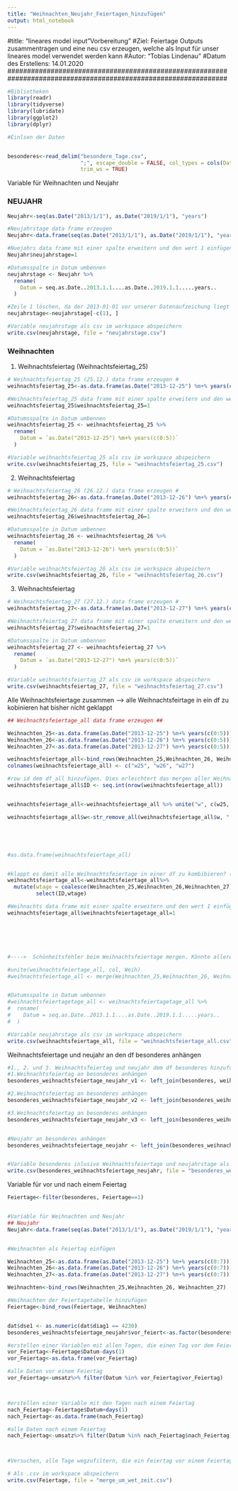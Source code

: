 ```yaml
---
title: "Weihnachten_Neujahr_Feiertagen_hinzufügen"
output: html_notebook
---
```


##############################################################################################################
#title: "lineares model input "Vorbereitung"
#Ziel: Feiertage Outputs zusammentragen und eine neu csv erzeugen, welche als Input für unser lineares model verwendet werden kann
#Autor: "Tobias Lindenau"
#Datum des Erstellens: 14.01.2020
################################################################################################################

```r
#Bibliotheken
library(readr)
library(tidyverse)
library(lubridate)
library(ggplot2)
library(dplyr)

#Einlsen der Daten


besonderes<-read_delim("besondere_Tage.csv", 
                       ";", escape_double = FALSE, col_types = cols(Datum = col_date(format = "%d.%m.%Y")), 
                       trim_ws = TRUE)


```


############## Variable für Weihnachten und Neujahr #########################

### NEUJAHR ###
```r

Neujahr<-seq(as.Date("2013/1/1"), as.Date("2019/1/1"), "years")

#Neujahrstage data frame erzeugen
Neujahr<-data.frame(seq(as.Date("2013/1/1"), as.Date("2019/1/1"), "years"))

#Nuejahrs data frame mit einer spalte erweitern und den wert 1 einfügen
Neujahr$neujahrstage=1

#Datumsspalte in Datum umbennen
neujahrstage <- Neujahr %>% 
  rename(
    Datum = seq.as.Date..2013.1.1....as.Date..2019.1.1.....years..
  )

#Zeile 1 löschen, da der 2013-01-01 vor unserer Datenaufzeichung liegt
neujahrstage<-neujahrstage[-c(1), ]

#Variable neujahrstage als csv im workspace abspeichern
write.csv(neujahrstage, file = "neujahrstage.csv")


```


### Weihnachten ###

1. Weihnachtsfeiertag (Weihnachtsfeiertag_25)
```r
# Weihnachtsfeiertag_25 (25.12.) data frame erzeugen #
weihnachtsfeiertag_25<-as.data.frame(as.Date("2013-12-25") %m+% years(c(0:5))) # geändert da 2019-12-25 nicht mehr auf unsere Daten zutrifft

#Weihnachtsfeiertag_25 data frame mit einer spalte erweitern und den wert 1 einfügen
weihnachtsfeiertag_25$weihnachtsfeiertag_25=1

#Datumsspalte in Datum umbennen
weihnachtsfeiertag_25 <- weihnachtsfeiertag_25 %>% 
  rename(
    Datum = `as.Date("2013-12-25") %m+% years(c(0:5))`
  )

#Variable weihnachtsfeiertag_25 als csv im workspace abspeichern
write.csv(weihnachtsfeiertag_25, file = "weihnachtsfeiertag_25.csv")
```

2. Weihnachtsfeiertag
```r
# Weihnachtsfeiertag_26 (26.12.) data frame erzeugen #
weihnachtsfeiertag_26<-as.data.frame(as.Date("2013-12-26") %m+% years(c(0:5)))

#Weihnachtsfeiertag_26 data frame mit einer spalte erweitern und den wert 1 einfügen
weihnachtsfeiertag_26$weihnachtsfeiertag_26=1

#Datumsspalte in Datum umbennen
weihnachtsfeiertag_26 <- weihnachtsfeiertag_26 %>% 
  rename(
    Datum = `as.Date("2013-12-26") %m+% years(c(0:5))`
  )

#Variable weihnachtsfeiertag_26 als csv im workspace abspeichern
write.csv(weihnachtsfeiertag_26, file = "weihnachtsfeiertag_26.csv")
```

3. Weihnachtsfeiertag
```r
# Weihnachtsfeiertag_27 (27.12.) data frame erzeugen #
weihnachtsfeiertag_27<-as.data.frame(as.Date("2013-12-27") %m+% years(c(0:5)))

#Weihnachtsfeiertag_27 data frame mit einer spalte erweitern und den wert 1 einfügen
weihnachtsfeiertag_27$weihnachtsfeiertag_27=1

#Datumsspalte in Datum umbennen
weihnachtsfeiertag_27 <- weihnachtsfeiertag_27 %>% 
  rename(
    Datum = `as.Date("2013-12-27") %m+% years(c(0:5))`
  )

#Variable weihnachtsfeiertag_27 als csv im workspace abspeichern
write.csv(weihnachtsfeiertag_27, file = "weihnachtsfeiertag_27.csv")
```


Alle Weihnachtsfeiertage zusammen
--> alle Weihnachtsfeirtage in ein df zu kobinieren hat bisher nicht geklappt
```r
## Weihnachtsfeiertage_all data frame erzeugen ##

Weihnachten_25<-as.data.frame(as.Date("2013-12-25") %m+% years(c(0:5)))
Weihnachten_26<-as.data.frame(as.Date("2013-12-26") %m+% years(c(0:5)))
Weihnachten_27<-as.data.frame(as.Date("2013-12-27") %m+% years(c(0:5)))

weihnachtsfeiertage_all<-bind_rows(Weihnachten_25,Weihnachten_26, Weihnachten_27)
colnames(weihnachtsfeiertage_all) <- c("w25", "w26", "w27")

#row id dem df_all hinzufügen. Dies erleichtert das mergen aller Weihnachtsfeiertage in eine df 
weihnachtsfeiertage_all$ID <- seq.int(nrow(weihnachtsfeiertage_all))


weihnachtsfeiertage_all<-weihnachtsfeiertage_all %>% unite("w", c(w25, w26,w27),  na.rm =FALSE, remove = FALSE)

weihnachtsfeiertage_all$w<-str_remove_all(weihnachtsfeiertage_all$w, "[NA_]")





#as.data.frame(weihnachtsfeiertage_all)


#klappt es damit alle Weihnachtsfeiertage in einer df zu kombibieren? (Anm. Merle am 19.01)
weihnachtsfeiertage_all<-weihnachtsfeiertage_all%>%
  mutate(wtage = coalesce(Weihnachten_25,Weihnachten_26,Weihnachten_27)) %>%
         select(ID,wtage)

#Weihnachts data frame mit einer spalte erweitern und den wert 1 einfügen
weihnachtsfeiertage_all$weihnachtsfeiertagetage_all=1






#---->  Schönheitsfehler beim Weihnachtsfeiertage mergen. Könnte allerdings trozdem genutz werden

#unite(weihnachtsfeiertage_all, col, Weih)
#weihnachtsfeiertage_all <- merge(Weihnachten_25,Weihnachten_26, Weihnachten_27,by="ID")


#Datumsspalte in Datum umbennen
#weihnachtsfeiertagetage_all <- weihnachtsfeiertagetage_all %>% 
#  rename(
#    Datum = seq.as.Date..2013.1.1....as.Date..2019.1.1.....years..
#  )

#Variable neujahrstage als csv im workspace abspeichern
write.csv(weihnachtsfeiertage_all, file = "weihnachtsfeiertage_all.csv")

```


Weihnachtsfeiertage und neujahr an den df besonderes anhängen
```r

#1., 2. und 3. Weihnachtsfeiertag und neujahr dem df besonderes hinzufügen
#1.Weihnachtsfeiertag an besonderes anhängen
besonderes_weihnachtsfeiertage_neujahr_v1 <- left_join(besonderes, weihnachtsfeiertag_25, by="Datum")

#2.Weihnachtsfeiertag an besonderes anhängen
besonderes_weihnachtsfeiertage_neujahr_v2 <- left_join(besonderes_weihnachtsfeiertage_neujahr_v1, weihnachtsfeiertag_26, by="Datum")

#3.Weihnachtsfeiertag an besonderes anhängen
besonderes_weihnachtsfeiertage_neujahr_v3 <- left_join(besonderes_weihnachtsfeiertage_neujahr_v2, weihnachtsfeiertag_27, by="Datum")


#Neujahr an besonderes anhängen
besonderes_weihnachtsfeiertage_neujahr <- left_join(besonderes_weihnachtsfeiertage_neujahr_v3, neujahrstage, by="Datum")


#Variable besonderes inlusive Weihnachtsfeiertage und neujahrstage als csv im workspace abspeichern
write.csv(besonderes_weihnachtsfeiertage_neujahr, file = "besonderes_weihnachtsfeiertage_neujahr.csv")
```

Variable für vor und nach einem Feiertag
```r
Feiertage<-filter(besonderes, Feiertage==1)


#Variable für Weihnachten und Neujahr
## Neujahr
Neujahr<-data.frame(seq(as.Date("2013/1/1"), as.Date("2019/1/1"), "years"))


#Weihnachten als Feiertag einfügen 

Weihnachten_25<-as.data.frame(as.Date("2013-12-25") %m+% years(c(0:7)))
Weihnachten_26<-as.data.frame(as.Date("2013-12-26") %m+% years(c(0:7)))
Weihnachten_27<-as.data.frame(as.Date("2013-12-27") %m+% years(c(0:7)))

Weihnachten<-bind_rows(Weihnachten_25,Weihnachten_26, Weihnachten_27)

#Weihnachten der Feiertagetabelle hinzufügen
Feiertage<-bind_rows(Feiertage, Weihnachten)


dat$dse1 <- as.numeric(dat$diag1 == 4230)
besonderes_weihnachtsfeiertage_neujahr$vor_feiert<-as.factor(besonderes_weihnachtsfeiertage_neujahr$Feiertage == 1)

#erstellen einer Variablen mit allen Tagen, die einen Tag vor dem Feiertag sind
vor_Feiertag<-Feiertage$Datum-days(1) 
vor_Feiertag<-as.data.frame(vor_Feiertag)

#alle Daten vor einem Feiertag
vor_Feiertag<-umsatz%>% filter(Datum %in% vor_Feiertag$vor_Feiertag)



#erstellen einer Variable mit den Tagen nach einem Feiertag
nach_Feiertag<-Feiertage$Datum+days(1)
nach_Feiertag<-as.data.frame(nach_Feiertag)

#alle Daten nach einem Feiertag
nach_Feiertag<-umsatz%>% filter(Datum %in% nach_Feiertag$nach_Feiertag)



#Versuchen, alle Tage wegzufiltern, die ein Feiertag vor einem Feiertag sind

# Als .csv im workspace abspeichern
write.csv(Feiertage, file = "merge_um_wet_zeit.csv")

```

